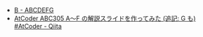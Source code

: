 
<Meta title="ABC305/ABC305-B" />
<Slide src={Png} label="ABC305 B - ABCDEFG" />

- [B \- ABCDEFG](https://atcoder.jp/contests/abc305/tasks/abc305_b)
- [AtCoder ABC305 A～F の解説スライドを作ってみた \(追記: G も\) \#AtCoder \- Qiita](https://qiita.com/hossie/items/bb08bf6abe92b2f85269)
